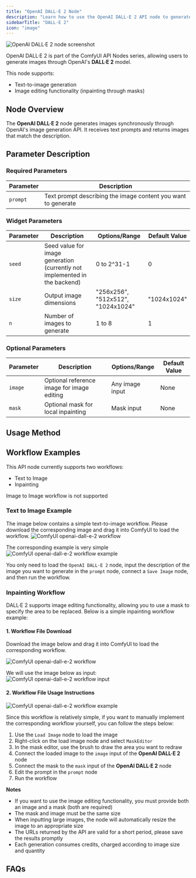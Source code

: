 ```yaml
---
title: "OpenAI DALL·E 2 Node"
description: "Learn how to use the OpenAI DALL·E 2 API node to generate images in ComfyUI"
sidebarTitle: "DALL·E 2"
icon: "image"
---
```



![OpenAI DALL·E 2 node screenshot](/images/comfy_core/api_nodes/openai-dall-e-2.jpg)

OpenAI DALL·E 2 is part of the ComfyUI API Nodes series, allowing users to generate images through OpenAI's **DALL·E 2** model.

This node supports:
- Text-to-image generation
- Image editing functionality (inpainting through masks)

## Node Overview

The **OpenAI DALL·E 2** node generates images synchronously through OpenAI's image generation API. It receives text prompts and returns images that match the description.


<ReqHint/>

## Parameter Description

### Required Parameters

| Parameter | Description                                                   |
|-----------|---------------------------------------------------------------|
| `prompt`  | Text prompt describing the image content you want to generate |

### Widget Parameters

| Parameter | Description                                                                | Options/Range                     | Default Value |
|-----------|----------------------------------------------------------------------------|-----------------------------------|---------------|
| `seed`    | Seed value for image generation (currently not implemented in the backend) | 0 to 2^31-1                       | 0             |
| `size`    | Output image dimensions                                                    | "256x256", "512x512", "1024x1024" | "1024x1024"   |
| `n`       | Number of images to generate                                               | 1 to 8                            | 1             |

### Optional Parameters

| Parameter | Description                                                                | Options/Range                     | Default Value |
|-----------|----------------------------------------------------------------------------|-----------------------------------|---------------|
| `image`   | Optional reference image for image editing                                 | Any image input                   | None          |
| `mask`    | Optional mask for local inpainting                                         | Mask input                        | None          |

## Usage Method

## Workflow Examples

This API node currently supports two workflows:

- Text to Image
- Inpainting

<Note>
Image to Image workflow is not supported
</Note>

### Text to Image Example

The image below contains a simple text-to-image workflow. Please download the corresponding image and drag it into ComfyUI to load the workflow.
![ComfyUI openai-dall-e-2 workflow](https://raw.githubusercontent.com/Comfy-Org/example_workflows/main/api_nodes/openai-dall-e-2/text2image.png)

The corresponding example is very simple
![ComfyUI openai-dall-e-2 workflow example](/images/tutorial/api_nodes/openai/openai-dall-e-2/text2image.jpg)

You only need to load the `OpenAI DALL·E 2` node, input the description of the image you want to generate in the `prompt` node, connect a `Save Image` node, and then run the workflow.

### Inpainting Workflow

DALL·E 2 supports image editing functionality, allowing you to use a mask to specify the area to be replaced. Below is a simple inpainting workflow example:

#### 1. Workflow File Download

Download the image below and drag it into ComfyUI to load the corresponding workflow.

![ComfyUI openai-dall-e-2 workflow](https://raw.githubusercontent.com/Comfy-Org/example_workflows/main/api_nodes/openai-dall-e-2/inpainting.png)

We will use the image below as input:
![ComfyUI openai-dall-e-2 workflow input](https://raw.githubusercontent.com/Comfy-Org/example_workflows/main/api_nodes/openai-dall-e-2/input.jpg)

#### 2. Workflow File Usage Instructions

![ComfyUI openai-dall-e-2 workflow example](/images/tutorial/api_nodes/openai/openai-dall-e-2/inpainting.jpg)

Since this workflow is relatively simple, if you want to manually implement the corresponding workflow yourself, you can follow the steps below:

1. Use the `Load Image` node to load the image
2. Right-click on the load image node and select `MaskEditor`
3. In the mask editor, use the brush to draw the area you want to redraw
4. Connect the loaded image to the `image` input of the **OpenAI DALL·E 2** node
5. Connect the mask to the `mask` input of the **OpenAI DALL·E 2** node
6. Edit the prompt in the `prompt` node
7. Run the workflow

**Notes**

- If you want to use the image editing functionality, you must provide both an image and a mask (both are required)
- The mask and image must be the same size
- When inputting large images, the node will automatically resize the image to an appropriate size
- The URLs returned by the API are valid for a short period, please save the results promptly
- Each generation consumes credits, charged according to image size and quantity

## FAQs

<Faq/>